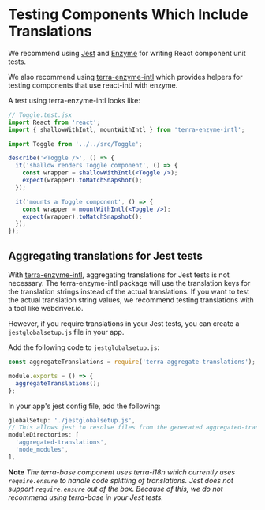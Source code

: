 # Testing Components Which Include Translations

We recommend using [Jest](https://jestjs.io/) and [Enzyme](https://airbnb.io/enzyme/) for writing React component unit tests.


We also recommend using [terra-enzyme-intl](https://github.com/cerner/terra-enzyme-intl) which provides helpers for testing components that use react-intl with enzyme.

A test using terra-enzyme-intl looks like:

```jsx
// Toggle.test.jsx
import React from 'react';
import { shallowWithIntl, mountWithIntl } from 'terra-enzyme-intl';

import Toggle from '../../src/Toggle';

describe('<Toggle />', () => {
  it('shallow renders Toggle component', () => {
    const wrapper = shallowWithIntl(<Toggle />);
    expect(wrapper).toMatchSnapshot();
  });

  it('mounts a Toggle component', () => {
    const wrapper = mountWithIntl(<Toggle />);
    expect(wrapper).toMatchSnapshot();
  });
});
```

## Aggregating translations for Jest tests
With [terra-enzyme-intl](https://github.com/cerner/terra-enzyme-intl), aggregating translations for Jest tests is not necessary. The terra-enzyme-intl package will use the translation keys for the translation strings instead of the actual translations. If you want to test the actual translation string values, we recommend testing translations with a tool like webdriver.io.

However, if you require translations in your Jest tests, you can create a `jestglobalsetup.js` file in your app.

Add the following code to `jestglobalsetup.js`:

```js
const aggregateTranslations = require('terra-aggregate-translations');

module.exports = () => {
  aggregateTranslations();
};
```

In your app's jest config file, add the following:

```js
globalSetup: './jestglobalsetup.js',
// This allows jest to resolve files from the generated aggregated-translations in addition to node_modules
moduleDirectories: [
  'aggregated-translations',
  'node_modules',
],
```

**Note** *The terra-base component uses terra-i18n which currently uses `require.ensure` to handle code splitting of translations. Jest does not support `require.ensure` out of the box. Because of this, we do not recommend using terra-base in your Jest tests.*
